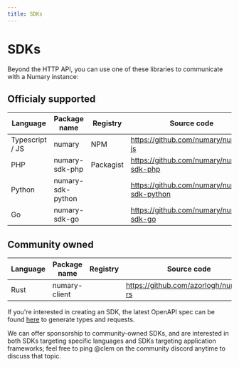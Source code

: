 ```yaml
---
title: SDKs
---
```


# SDKs

Beyond the HTTP API, you can use one of these libraries to communicate with a Numary instance:

## Officialy supported

| Language        | Package name      | Registry  | Source code                                 |
|-----------------|-------------------|-----------|---------------------------------------------|
| Typescript / JS | numary            | NPM       | https://github.com/numary/numary-js         |
| PHP             | numary-sdk-php    | Packagist | https://github.com/numary/numary-sdk-php    |
| Python          | numary-sdk-python |           | https://github.com/numary/numary-sdk-python |
| Go              | numary-sdk-go     |           | https://github.com/numary/numary-sdk-go     |

## Community owned

| Language        | Package name  | Registry | Source code                           |
|-----------------|---------------|----------|---------------------------------------|
| Rust            | numary-client |          | https://github.com/azorlogh/numary-rs |


If you're interested in creating an SDK, the latest OpenAPI spec can be found [here](https://api.numary.cloud/swagger.ledger.json) to generate types and requests.

We can offer sponsorship to community-owned SDKs, and are interested in both SDKs targeting specific languages and SDKs targeting application frameworks; feel free to ping @clem on the community discord anytime to discuss that topic.
